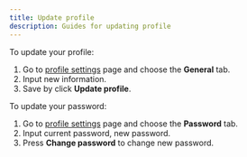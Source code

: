 ```yaml
---
title: Update profile
description: Guides for updating profile
---
```


To update your profile:

1. Go to [profile settings](https://platform.projectpandora.xyz/profile) page and choose the **General** tab.
2. Input new information.
3. Save by click **Update profile**.

To update your password:

1. Go to [profile settings](https://platform.projectpandora.xyz/profile) page and choose the **Password** tab.
2. Input current password, new password.
3. Press **Change password** to change new password.
